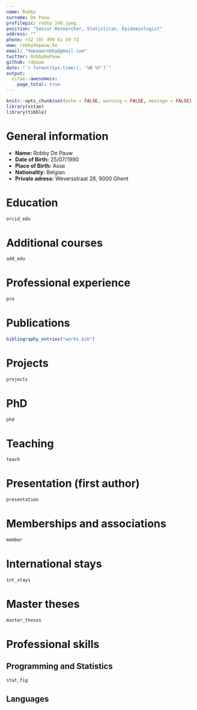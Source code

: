 ```yaml
---
name: Robby
surname: De Pauw
profilepic: robby_240.jpeg
position: "Senior Researcher, Statistican, Epidemiologist"
address: ""
phone: +32 (0) 499 61 59 72
www: robbydepauw.be
email: "depauwrobby@gmail.com"
twitter: RobbyDePauw
github: rdpauw
date: "`r format(Sys.time(), '%B %Y')`"
output: 
  vitae::awesomecv:
    page_total: true
---
```


```r
knitr::opts_chunk$set(echo = FALSE, warning = FALSE, message = FALSE)
library(vitae)
library(tibble)
```

# General information

* **Name:** Robby De Pauw
* **Date of Birth:** 25/07/1990
* **Place of Birth:** Asse
* **Nationality:** Belgian
* **Private adress:** Weversstraat 28, 9000 Ghent


# Education

```r
orcid_edu
```

# Additional courses

```r
add_edu
```

# Professional experience

```r
pro
```

# Publications

```r
bibliography_entries("works.bib")
```

\newpage

# Projects

```r
projects
```

# PhD

```r
phd
```

# Teaching

```r
teach
```

\newpage

# Presentation (first author)

```r
presentation
```

# Memberships and associations

```r
member
```

# International stays

```r
int_stays
```

\newpage

# Master theses

```r
master_theses
```


\newpage

# Professional skills

## Programming and Statistics

```r
stat_fig
```

## Languages

\begin{table}[h]
\begin{tabular}{@{}llll@{}}
\toprule
Language & Reading & Speaking & Writing \\ \midrule
Dutch    & +++++   & +++++    & +++++   \\
English  & +++++   & +++++    & +++++   \\
French   & ++++    & +++      & ++++    \\
German   & ++     & +        & +       \\ \bottomrule
\end{tabular}
\end{table}

